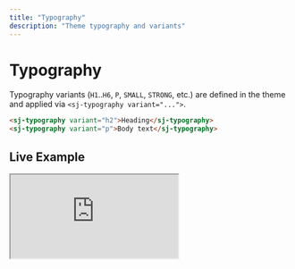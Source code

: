 ```yaml
---
title: "Typography"
description: "Theme typography and variants"
---
```


# Typography

Typography variants (`H1`..`H6`, `P`, `SMALL`, `STRONG`, etc.) are defined in the theme and applied via `<sj-typography variant="...">`.

```html
<sj-typography variant="h2">Heading</sj-typography>
<sj-typography variant="p">Body text</sj-typography>
```

## Live Example

<iframe
  src="https://stackblitz.com/edit/sjss-typography?embed=1&file=src%2Fmain.ts&hideExplorer=1&hideNavigation=1&view=preview"
  title="SJSS • Typography"
  style={{ width: '100%', height: 520, border: 0, borderRadius: 8, overflow: 'hidden' }}
  allow="accelerometer; ambient-light-sensor; camera; encrypted-media; geolocation; gyroscope; hid; microphone; midi; payment; usb; clipboard-write"
  sandbox="allow-forms allow-modals allow-popups allow-presentation allow-same-origin allow-scripts"
/>

If the embed doesn’t load, open it directly: <a href="https://stackblitz.com/edit/sjss-typography?file=src%2Fmain.ts" target="_blank" rel="noreferrer noopener">Open on StackBlitz</a>.

See also: [Components › Typography](../components/sj-typography)
